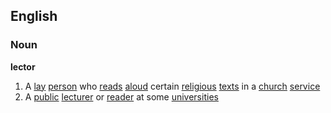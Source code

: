 ==English==
===Noun===
'''lector'''
#A [[lay]] [[person]] who [[read]]s [[aloud]] certain [[religious]] [[text]]s in a [[church]] [[service]]
#A [[public]] [[lecturer]] or [[reader]] at some [[universities]]